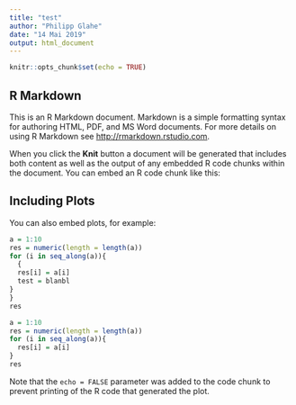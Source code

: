 ```yaml
---
title: "test"
author: "Philipp Glahe"
date: "14 Mai 2019"
output: html_document
---
```


```r
knitr::opts_chunk$set(echo = TRUE)
```

## R Markdown

This is an R Markdown document. Markdown is a simple formatting syntax for authoring HTML, PDF, and MS Word documents. For more details on using R Markdown see <http://rmarkdown.rstudio.com>.

When you click the **Knit** button a document will be generated that includes both content as well as the output of any embedded R code chunks within the document. You can embed an R code chunk like this:

## Including Plots

You can also embed plots, for example:


```r
a = 1:10
res = numeric(length = length(a))
for (i in seq_along(a)){
  {
  res[i] = a[i]
  test = blanbl
}
}
res
```

```r
a = 1:10
res = numeric(length = length(a))
for (i in seq_along(a)){
  res[i] = a[i]
}
res
```
Note that the `echo = FALSE` parameter was added to the code chunk to prevent printing of the R code that generated the plot.
